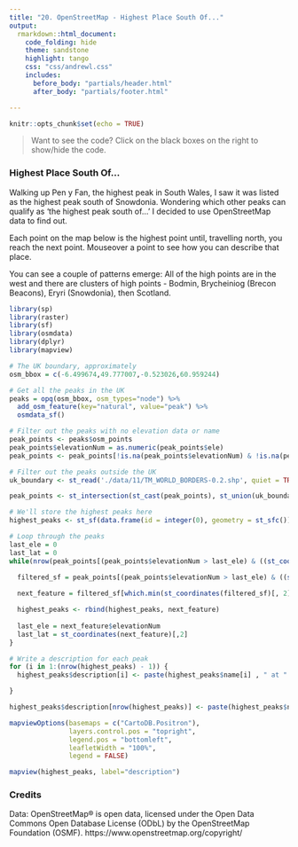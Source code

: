 ```yaml
---
title: "20. OpenStreetMap - Highest Place South Of..."
output:
  rmarkdown::html_document:
    code_folding: hide
    theme: sandstone   
    highlight: tango
    css: "css/andrewl.css"
    includes:
      before_body: "partials/header.html"
      after_body: "partials/footer.html"

---
```

```r
knitr::opts_chunk$set(echo = TRUE)
```

> Want to see the code? Click on the black boxes on the right to show/hide the code. 

### Highest Place South Of...

Walking up Pen y Fan, the highest peak in South Wales, I saw it was listed as the highest peak south of Snowdonia.
Wondering which other peaks can qualify as 'the highest peak south of...' I decided to use OpenStreetMap data to find out.

Each point on the map below is the highest point until, travelling north, you reach the next point. Mouseover a point
to see how you can describe that place.

You can see a couple of patterns emerge: All of the high points are in the west and there are clusters of high points - Bodmin, Brycheiniog (Brecon Beacons), Eryri (Snowdonia), then Scotland.

```r
library(sp)
library(raster)
library(sf)
library(osmdata)
library(dplyr)
library(mapview)

# The UK boundary, approximately
osm_bbox = c(-6.499674,49.777007,-0.523026,60.959244)

# Get all the peaks in the UK
peaks = opq(osm_bbox, osm_types="node") %>% 
  add_osm_feature(key="natural", value="peak") %>% 
  osmdata_sf() 

# Filter out the peaks with no elevation data or name
peak_points <- peaks$osm_points
peak_points$elevationNum = as.numeric(peak_points$ele)
peak_points <- peak_points[!is.na(peak_points$elevationNum) & !is.na(peak_points$name),]

# Filter out the peaks outside the UK
uk_boundary <- st_read('./data/11/TM_WORLD_BORDERS-0.2.shp', quiet = TRUE) %>% st_transform(crs = 4326) %>% filter(NAME == "United Kingdom")

peak_points <- st_intersection(st_cast(peak_points), st_union(uk_boundary)) 

# We'll store the highest peaks here
highest_peaks <- st_sf(data.frame(id = integer(0), geometry = st_sfc()), crs = 4326)

# Loop through the peaks
last_ele = 0
last_lat = 0
while(nrow(peak_points[(peak_points$elevationNum > last_ele) & ((st_coordinates(peak_points)[,2]) > last_lat),]) > 0) {
  
  filtered_sf = peak_points[(peak_points$elevationNum > last_ele) & ((st_coordinates(peak_points)[,2]) > last_lat),]

  next_feature = filtered_sf[which.min(st_coordinates(filtered_sf)[, 2]), c("name", "elevationNum") ]

  highest_peaks <- rbind(highest_peaks, next_feature)
  
  last_ele = next_feature$elevationNum
  last_lat = st_coordinates(next_feature)[,2]
}

# Write a description for each peak
for (i in 1:(nrow(highest_peaks) - 1)) {
  highest_peaks$description[i] <- paste(highest_peaks$name[i] , " at " , highest_peaks$elevationNum[i] , "m is the highest place in the UK south of", highest_peaks$name[i+1])

}

highest_peaks$description[nrow(highest_peaks)] <- paste(highest_peaks$name[nrow(highest_peaks)] , " at " , highest_peaks$elevationNum[nrow(highest_peaks)] , "m is the highest place in the UK")

mapviewOptions(basemaps = c("CartoDB.Positron"),
               layers.control.pos = "topright",
               legend.pos = "bottomleft",
               leafletWidth = "100%",
               legend = FALSE)

mapview(highest_peaks, label="description")
```



### Credits

Data:  OpenStreetMap® is open data, licensed under the Open Data Commons Open Database License (ODbL) by the OpenStreetMap Foundation (OSMF). https://www.openstreetmap.org/copyright/

